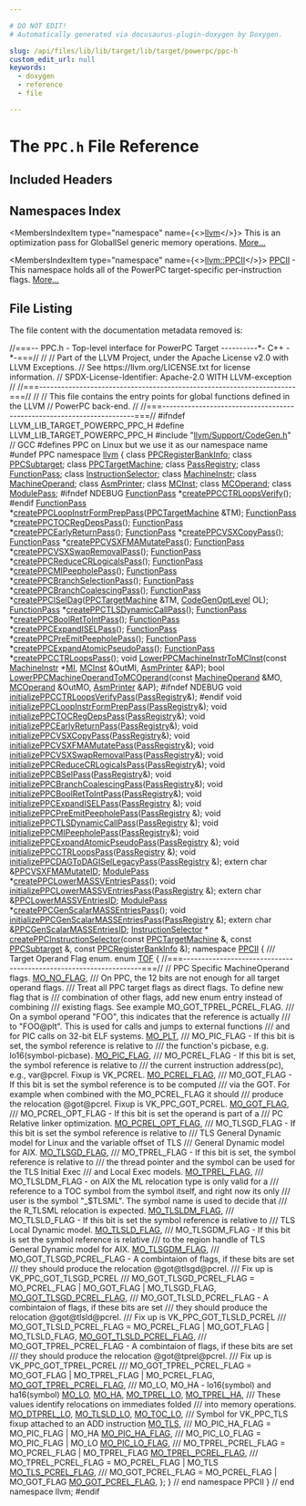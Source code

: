 ```yaml
---

# DO NOT EDIT!
# Automatically generated via docusaurus-plugin-doxygen by Doxygen.

slug: /api/files/lib/lib/target/lib/target/powerpc/ppc-h
custom_edit_url: null
keywords:
  - doxygen
  - reference
  - file

---
```





# The `PPC.h` File Reference

<DoxygenPage pluginConfig={pluginConfig}>



## Included Headers

<IncludesList>
<IncludesListItem
  filePath="llvm/Support/CodeGen.h"
  permalink="/docs/api/files/include/include/llvm/include/llvm/support/codegen-h"
  isLocal="true" />
</IncludesList>

## Namespaces Index

<MembersIndex>

<MembersIndexItem
  type="namespace"
  name={<><a href="/docs/api/namespaces/llvm">llvm</a></>}>
This is an optimization pass for GlobalISel generic memory operations. <a href="/docs/api/namespaces/llvm/#details">More...</a>
</MembersIndexItem>

<MembersIndexItem
  type="namespace"
  name={<><a href="/docs/api/namespaces/llvm/ppcii">llvm::PPCII</a></>}>
<a href="/docs/api/namespaces/llvm/ppcii">PPCII</a> - This namespace holds all of the PowerPC target-specific per-instruction flags. <a href="/docs/api/namespaces/llvm/ppcii/#details">More...</a>
</MembersIndexItem>

</MembersIndex>


## File Listing

The file content with the documentation metadata removed is:

<ProgramListing>

<Link id="l00001" /><CodeLine lineNumber="1"><span class="doxyHighlightComment">//===-- PPC.h - Top-level interface for PowerPC Target ----------&#42;- C++ -&#42;-===//</span></CodeLine>
<Link id="l00002" /><CodeLine lineNumber="2"><span class="doxyHighlightComment">//</span></CodeLine>
<Link id="l00003" /><CodeLine lineNumber="3"><span class="doxyHighlightComment">// Part of the LLVM Project, under the Apache License v2.0 with LLVM Exceptions.</span></CodeLine>
<Link id="l00004" /><CodeLine lineNumber="4"><span class="doxyHighlightComment">// See https://llvm.org/LICENSE.txt for license information.</span></CodeLine>
<Link id="l00005" /><CodeLine lineNumber="5"><span class="doxyHighlightComment">// SPDX-License-Identifier: Apache-2.0 WITH LLVM-exception</span></CodeLine>
<Link id="l00006" /><CodeLine lineNumber="6"><span class="doxyHighlightComment">//</span></CodeLine>
<Link id="l00007" /><CodeLine lineNumber="7"><span class="doxyHighlightComment">//===----------------------------------------------------------------------===//</span></CodeLine>
<Link id="l00008" /><CodeLine lineNumber="8"><span class="doxyHighlightComment">//</span></CodeLine>
<Link id="l00009" /><CodeLine lineNumber="9"><span class="doxyHighlightComment">// This file contains the entry points for global functions defined in the LLVM</span></CodeLine>
<Link id="l00010" /><CodeLine lineNumber="10"><span class="doxyHighlightComment">// PowerPC back-end.</span></CodeLine>
<Link id="l00011" /><CodeLine lineNumber="11"><span class="doxyHighlightComment">//</span></CodeLine>
<Link id="l00012" /><CodeLine lineNumber="12"><span class="doxyHighlightComment">//===----------------------------------------------------------------------===//</span></CodeLine>
<Link id="l00013" /><CodeLine lineNumber="13"></CodeLine>
<Link id="l00014" /><CodeLine lineNumber="14"><span class="doxyHighlightPreprocessor">#ifndef LLVM&#95;LIB&#95;TARGET&#95;POWERPC&#95;PPC&#95;H</span></CodeLine>
<Link id="l00015" /><CodeLine lineNumber="15"><span class="doxyHighlightPreprocessor">#define LLVM&#95;LIB&#95;TARGET&#95;POWERPC&#95;PPC&#95;H</span></CodeLine>
<Link id="l00016" /><CodeLine lineNumber="16"></CodeLine>
<Link id="l00017" /><CodeLine lineNumber="17"><span class="doxyHighlightPreprocessor">#include &quot;<a href="/docs/api/files/include/include/llvm/include/llvm/support/codegen-h">llvm/Support/CodeGen.h</a>&quot;</span></CodeLine>
<Link id="l00018" /><CodeLine lineNumber="18"></CodeLine>
<Link id="l00019" /><CodeLine lineNumber="19"><span class="doxyHighlightComment">// GCC #defines PPC on Linux but we use it as our namespace name</span></CodeLine>
<Link id="l00020" /><CodeLine lineNumber="20"><span class="doxyHighlightPreprocessor">#undef PPC</span></CodeLine>
<Link id="l00021" /><CodeLine lineNumber="21"></CodeLine>
<Link id="l00022" /><CodeLine lineNumber="22"><span class="doxyHighlightKeyword">namespace </span><span class="doxyHighlight"><a href="/docs/api/namespaces/llvm">llvm</a> &#123;</span></CodeLine>
<Link id="l00023" /><CodeLine lineNumber="23"><span class="doxyHighlightKeyword">class </span><span class="doxyHighlight"><a href="/docs/api/classes/llvm/ppcregisterbankinfo">PPCRegisterBankInfo</a>;</span></CodeLine>
<Link id="l00024" /><CodeLine lineNumber="24"><span class="doxyHighlightKeyword">class </span><span class="doxyHighlight"><a href="/docs/api/classes/llvm/ppcsubtarget">PPCSubtarget</a>;</span></CodeLine>
<Link id="l00025" /><CodeLine lineNumber="25"><span class="doxyHighlightKeyword">class </span><span class="doxyHighlight"><a href="/docs/api/classes/llvm/ppctargetmachine">PPCTargetMachine</a>;</span></CodeLine>
<Link id="l00026" /><CodeLine lineNumber="26"><span class="doxyHighlightKeyword">class </span><span class="doxyHighlight"><a href="/docs/api/classes/llvm/passregistry">PassRegistry</a>;</span></CodeLine>
<Link id="l00027" /><CodeLine lineNumber="27"><span class="doxyHighlightKeyword">class </span><span class="doxyHighlight"><a href="/docs/api/classes/llvm/functionpass">FunctionPass</a>;</span></CodeLine>
<Link id="l00028" /><CodeLine lineNumber="28"><span class="doxyHighlightKeyword">class </span><span class="doxyHighlight"><a href="/docs/api/classes/llvm/instructionselector">InstructionSelector</a>;</span></CodeLine>
<Link id="l00029" /><CodeLine lineNumber="29"><span class="doxyHighlightKeyword">class </span><span class="doxyHighlight"><a href="/docs/api/classes/llvm/machineinstr">MachineInstr</a>;</span></CodeLine>
<Link id="l00030" /><CodeLine lineNumber="30"><span class="doxyHighlightKeyword">class </span><span class="doxyHighlight"><a href="/docs/api/classes/llvm/machineoperand">MachineOperand</a>;</span></CodeLine>
<Link id="l00031" /><CodeLine lineNumber="31"><span class="doxyHighlightKeyword">class </span><span class="doxyHighlight"><a href="/docs/api/classes/llvm/asmprinter">AsmPrinter</a>;</span></CodeLine>
<Link id="l00032" /><CodeLine lineNumber="32"><span class="doxyHighlightKeyword">class </span><span class="doxyHighlight"><a href="/docs/api/classes/llvm/mcinst">MCInst</a>;</span></CodeLine>
<Link id="l00033" /><CodeLine lineNumber="33"><span class="doxyHighlightKeyword">class </span><span class="doxyHighlight"><a href="/docs/api/classes/llvm/mcoperand">MCOperand</a>;</span></CodeLine>
<Link id="l00034" /><CodeLine lineNumber="34"><span class="doxyHighlightKeyword">class </span><span class="doxyHighlight"><a href="/docs/api/classes/llvm/modulepass">ModulePass</a>;</span></CodeLine>
<Link id="l00035" /><CodeLine lineNumber="35"></CodeLine>
<Link id="l00036" /><CodeLine lineNumber="36"><span class="doxyHighlightPreprocessor">#ifndef NDEBUG</span></CodeLine>
<Link id="l00037" /><CodeLine lineNumber="37"><span class="doxyHighlight">  <a href="/docs/api/classes/llvm/functionpass">FunctionPass</a> &#42;<a href="/docs/api/namespaces/llvm/#aadc0d99e04399600b99237a35bf366d4">createPPCCTRLoopsVerify</a>();</span></CodeLine>
<Link id="l00038" /><CodeLine lineNumber="38"><span class="doxyHighlightPreprocessor">#endif</span></CodeLine>
<Link id="l00039" /><CodeLine lineNumber="39"><span class="doxyHighlight">  <a href="/docs/api/classes/llvm/functionpass">FunctionPass</a> &#42;<a href="/docs/api/namespaces/llvm/#a1c5781563265f0f6f21b8cdcbd638639">createPPCLoopInstrFormPrepPass</a>(<a href="/docs/api/classes/llvm/ppctargetmachine">PPCTargetMachine</a> &amp;TM);</span></CodeLine>
<Link id="l00040" /><CodeLine lineNumber="40" lineLink="/docs/api/namespaces/llvm/#aaca9a01baccbd6d12f256e6e2884051e"><span class="doxyHighlight">  <a href="/docs/api/classes/llvm/functionpass">FunctionPass</a> &#42;<a href="/docs/api/namespaces/llvm/#aaca9a01baccbd6d12f256e6e2884051e">createPPCTOCRegDepsPass</a>();</span></CodeLine>
<Link id="l00041" /><CodeLine lineNumber="41" lineLink="/docs/api/namespaces/llvm/#a5408ad7ae2c6fca457f03659b6eaba99"><span class="doxyHighlight">  <a href="/docs/api/classes/llvm/functionpass">FunctionPass</a> &#42;<a href="/docs/api/namespaces/llvm/#a5408ad7ae2c6fca457f03659b6eaba99">createPPCEarlyReturnPass</a>();</span></CodeLine>
<Link id="l00042" /><CodeLine lineNumber="42" lineLink="/docs/api/namespaces/llvm/#a677f46da398d2132fc011c0806177a15"><span class="doxyHighlight">  <a href="/docs/api/classes/llvm/functionpass">FunctionPass</a> &#42;<a href="/docs/api/namespaces/llvm/#a677f46da398d2132fc011c0806177a15">createPPCVSXCopyPass</a>();</span></CodeLine>
<Link id="l00043" /><CodeLine lineNumber="43"><span class="doxyHighlight">  <a href="/docs/api/classes/llvm/functionpass">FunctionPass</a> &#42;<a href="/docs/api/namespaces/llvm/#a1d23352a1b410034a87f0c4057353128">createPPCVSXFMAMutatePass</a>();</span></CodeLine>
<Link id="l00044" /><CodeLine lineNumber="44"><span class="doxyHighlight">  <a href="/docs/api/classes/llvm/functionpass">FunctionPass</a> &#42;<a href="/docs/api/namespaces/llvm/#a6f42729187197c0a51ea148f0b84b239">createPPCVSXSwapRemovalPass</a>();</span></CodeLine>
<Link id="l00045" /><CodeLine lineNumber="45"><span class="doxyHighlight">  <a href="/docs/api/classes/llvm/functionpass">FunctionPass</a> &#42;<a href="/docs/api/namespaces/llvm/#a912b44382cebbd70757e95dbfd9501e9">createPPCReduceCRLogicalsPass</a>();</span></CodeLine>
<Link id="l00046" /><CodeLine lineNumber="46"><span class="doxyHighlight">  <a href="/docs/api/classes/llvm/functionpass">FunctionPass</a> &#42;<a href="/docs/api/namespaces/llvm/#afb21a64525fec91923c6a020ac088f4c">createPPCMIPeepholePass</a>();</span></CodeLine>
<Link id="l00047" /><CodeLine lineNumber="47" lineLink="/docs/api/namespaces/llvm/#aebb1a6343db528235b15d50a6fc03f4a"><span class="doxyHighlight">  <a href="/docs/api/classes/llvm/functionpass">FunctionPass</a> &#42;<a href="/docs/api/namespaces/llvm/#aebb1a6343db528235b15d50a6fc03f4a">createPPCBranchSelectionPass</a>();</span></CodeLine>
<Link id="l00048" /><CodeLine lineNumber="48"><span class="doxyHighlight">  <a href="/docs/api/classes/llvm/functionpass">FunctionPass</a> &#42;<a href="/docs/api/namespaces/llvm/#a9c813c2fc78ffd9ab828f345b6f37a80">createPPCBranchCoalescingPass</a>();</span></CodeLine>
<Link id="l00049" /><CodeLine lineNumber="49"><span class="doxyHighlight">  <a href="/docs/api/classes/llvm/functionpass">FunctionPass</a> &#42;<a href="/docs/api/namespaces/llvm/#a9356f9614994aef4a70be358ed79459e">createPPCISelDag</a>(<a href="/docs/api/classes/llvm/ppctargetmachine">PPCTargetMachine</a> &amp;TM, <a href="/docs/api/namespaces/llvm/#a8ec1bf8d7b792ca9fac56f8514db18d2">CodeGenOptLevel</a> OL);</span></CodeLine>
<Link id="l00050" /><CodeLine lineNumber="50"><span class="doxyHighlight">  <a href="/docs/api/classes/llvm/functionpass">FunctionPass</a> &#42;<a href="/docs/api/namespaces/llvm/#a506e2708fad36fc9d82560c3f625be34">createPPCTLSDynamicCallPass</a>();</span></CodeLine>
<Link id="l00051" /><CodeLine lineNumber="51" lineLink="/docs/api/namespaces/llvm/#af43ae834bfa2a00a80619449a88e28ab"><span class="doxyHighlight">  <a href="/docs/api/classes/llvm/functionpass">FunctionPass</a> &#42;<a href="/docs/api/namespaces/llvm/#af43ae834bfa2a00a80619449a88e28ab">createPPCBoolRetToIntPass</a>();</span></CodeLine>
<Link id="l00052" /><CodeLine lineNumber="52" lineLink="/docs/api/namespaces/llvm/#add61ccd7e53c37be952caec9ed9ef7e8"><span class="doxyHighlight">  <a href="/docs/api/classes/llvm/functionpass">FunctionPass</a> &#42;<a href="/docs/api/namespaces/llvm/#add61ccd7e53c37be952caec9ed9ef7e8">createPPCExpandISELPass</a>();</span></CodeLine>
<Link id="l00053" /><CodeLine lineNumber="53" lineLink="/docs/api/namespaces/llvm/#a086de3bc6b94eba3e27e94fc518a8ef4"><span class="doxyHighlight">  <a href="/docs/api/classes/llvm/functionpass">FunctionPass</a> &#42;<a href="/docs/api/namespaces/llvm/#a086de3bc6b94eba3e27e94fc518a8ef4">createPPCPreEmitPeepholePass</a>();</span></CodeLine>
<Link id="l00054" /><CodeLine lineNumber="54" lineLink="/docs/api/namespaces/llvm/#a58f759e660831b4359d663bd63e39743"><span class="doxyHighlight">  <a href="/docs/api/classes/llvm/functionpass">FunctionPass</a> &#42;<a href="/docs/api/namespaces/llvm/#a58f759e660831b4359d663bd63e39743">createPPCExpandAtomicPseudoPass</a>();</span></CodeLine>
<Link id="l00055" /><CodeLine lineNumber="55"><span class="doxyHighlight">  <a href="/docs/api/classes/llvm/functionpass">FunctionPass</a> &#42;<a href="/docs/api/namespaces/llvm/#a4f12c4c9682fa2c6ce8eab43be7b801c">createPPCCTRLoopsPass</a>();</span></CodeLine>
<Link id="l00056" /><CodeLine lineNumber="56"><span class="doxyHighlight">  </span><span class="doxyHighlightKeywordType">void</span><span class="doxyHighlight"> <a href="/docs/api/namespaces/llvm/#a75665dd8dc7cd6ec1cb1f06a34ebb042">LowerPPCMachineInstrToMCInst</a>(</span><span class="doxyHighlightKeyword">const</span><span class="doxyHighlight"> <a href="/docs/api/classes/llvm/machineinstr">MachineInstr</a> &#42;<a href="/docs/api/files/lib/lib/codegen/lib/codegen/globalisel/irtranslator-cpp/#abe44dfdea65b4f7e11e0a608ab708b76">MI</a>, <a href="/docs/api/classes/llvm/mcinst">MCInst</a> &amp;OutMI,</span></CodeLine>
<Link id="l00057" /><CodeLine lineNumber="57"><span class="doxyHighlight">                                    <a href="/docs/api/classes/llvm/asmprinter">AsmPrinter</a> &amp;AP);</span></CodeLine>
<Link id="l00058" /><CodeLine lineNumber="58"><span class="doxyHighlight">  </span><span class="doxyHighlightKeywordType">bool</span><span class="doxyHighlight"> <a href="/docs/api/namespaces/llvm/#a261510478c31d3a3f1537bddd746a421">LowerPPCMachineOperandToMCOperand</a>(</span><span class="doxyHighlightKeyword">const</span><span class="doxyHighlight"> <a href="/docs/api/classes/llvm/machineoperand">MachineOperand</a> &amp;MO,</span></CodeLine>
<Link id="l00059" /><CodeLine lineNumber="59"><span class="doxyHighlight">                                         <a href="/docs/api/classes/llvm/mcoperand">MCOperand</a> &amp;OutMO, <a href="/docs/api/classes/llvm/asmprinter">AsmPrinter</a> &amp;AP);</span></CodeLine>
<Link id="l00060" /><CodeLine lineNumber="60"></CodeLine>
<Link id="l00061" /><CodeLine lineNumber="61"><span class="doxyHighlightPreprocessor">#ifndef NDEBUG</span></CodeLine>
<Link id="l00062" /><CodeLine lineNumber="62" lineLink="/docs/api/namespaces/llvm/#a6eb571fc8e0675c186712c8ecb765cdd"><span class="doxyHighlight">  </span><span class="doxyHighlightKeywordType">void</span><span class="doxyHighlight"> <a href="/docs/api/namespaces/llvm/#a6eb571fc8e0675c186712c8ecb765cdd">initializePPCCTRLoopsVerifyPass</a>(<a href="/docs/api/classes/llvm/passregistry">PassRegistry</a>&amp;);</span></CodeLine>
<Link id="l00063" /><CodeLine lineNumber="63"><span class="doxyHighlightPreprocessor">#endif</span></CodeLine>
<Link id="l00064" /><CodeLine lineNumber="64" lineLink="/docs/api/namespaces/llvm/#adc9b8c53e964842915e0ef5373b38827"><span class="doxyHighlight">  </span><span class="doxyHighlightKeywordType">void</span><span class="doxyHighlight"> <a href="/docs/api/namespaces/llvm/#adc9b8c53e964842915e0ef5373b38827">initializePPCLoopInstrFormPrepPass</a>(<a href="/docs/api/classes/llvm/passregistry">PassRegistry</a>&amp;);</span></CodeLine>
<Link id="l00065" /><CodeLine lineNumber="65" lineLink="/docs/api/namespaces/llvm/#a59356227f67acf597fe4928f4e3fff39"><span class="doxyHighlight">  </span><span class="doxyHighlightKeywordType">void</span><span class="doxyHighlight"> <a href="/docs/api/namespaces/llvm/#a59356227f67acf597fe4928f4e3fff39">initializePPCTOCRegDepsPass</a>(<a href="/docs/api/classes/llvm/passregistry">PassRegistry</a>&amp;);</span></CodeLine>
<Link id="l00066" /><CodeLine lineNumber="66" lineLink="/docs/api/namespaces/llvm/#a8e8e0d72a96950f105462783416e37e9"><span class="doxyHighlight">  </span><span class="doxyHighlightKeywordType">void</span><span class="doxyHighlight"> <a href="/docs/api/namespaces/llvm/#a8e8e0d72a96950f105462783416e37e9">initializePPCEarlyReturnPass</a>(<a href="/docs/api/classes/llvm/passregistry">PassRegistry</a>&amp;);</span></CodeLine>
<Link id="l00067" /><CodeLine lineNumber="67" lineLink="/docs/api/namespaces/llvm/#a66e9cce72c789661f7779af3a8bd9b55"><span class="doxyHighlight">  </span><span class="doxyHighlightKeywordType">void</span><span class="doxyHighlight"> <a href="/docs/api/namespaces/llvm/#a66e9cce72c789661f7779af3a8bd9b55">initializePPCVSXCopyPass</a>(<a href="/docs/api/classes/llvm/passregistry">PassRegistry</a>&amp;);</span></CodeLine>
<Link id="l00068" /><CodeLine lineNumber="68" lineLink="/docs/api/namespaces/llvm/#a2520786ce3a02a740fea4734e9d189d5"><span class="doxyHighlight">  </span><span class="doxyHighlightKeywordType">void</span><span class="doxyHighlight"> <a href="/docs/api/namespaces/llvm/#a2520786ce3a02a740fea4734e9d189d5">initializePPCVSXFMAMutatePass</a>(<a href="/docs/api/classes/llvm/passregistry">PassRegistry</a>&amp;);</span></CodeLine>
<Link id="l00069" /><CodeLine lineNumber="69" lineLink="/docs/api/namespaces/llvm/#ab59ca102222ff185589301794cb1b6f0"><span class="doxyHighlight">  </span><span class="doxyHighlightKeywordType">void</span><span class="doxyHighlight"> <a href="/docs/api/namespaces/llvm/#ab59ca102222ff185589301794cb1b6f0">initializePPCVSXSwapRemovalPass</a>(<a href="/docs/api/classes/llvm/passregistry">PassRegistry</a>&amp;);</span></CodeLine>
<Link id="l00070" /><CodeLine lineNumber="70" lineLink="/docs/api/namespaces/llvm/#a5bea571707f3bcc8dee4687debe0a697"><span class="doxyHighlight">  </span><span class="doxyHighlightKeywordType">void</span><span class="doxyHighlight"> <a href="/docs/api/namespaces/llvm/#a5bea571707f3bcc8dee4687debe0a697">initializePPCReduceCRLogicalsPass</a>(<a href="/docs/api/classes/llvm/passregistry">PassRegistry</a>&amp;);</span></CodeLine>
<Link id="l00071" /><CodeLine lineNumber="71" lineLink="/docs/api/namespaces/llvm/#aa8f8c3936ea6ddef10c14b888594c02b"><span class="doxyHighlight">  </span><span class="doxyHighlightKeywordType">void</span><span class="doxyHighlight"> <a href="/docs/api/namespaces/llvm/#aa8f8c3936ea6ddef10c14b888594c02b">initializePPCBSelPass</a>(<a href="/docs/api/classes/llvm/passregistry">PassRegistry</a>&amp;);</span></CodeLine>
<Link id="l00072" /><CodeLine lineNumber="72" lineLink="/docs/api/namespaces/llvm/#ab244810713452481a92b477a5a9852b7"><span class="doxyHighlight">  </span><span class="doxyHighlightKeywordType">void</span><span class="doxyHighlight"> <a href="/docs/api/namespaces/llvm/#ab244810713452481a92b477a5a9852b7">initializePPCBranchCoalescingPass</a>(<a href="/docs/api/classes/llvm/passregistry">PassRegistry</a>&amp;);</span></CodeLine>
<Link id="l00073" /><CodeLine lineNumber="73" lineLink="/docs/api/namespaces/llvm/#ab3945197a3abe38634873650f21c9f02"><span class="doxyHighlight">  </span><span class="doxyHighlightKeywordType">void</span><span class="doxyHighlight"> <a href="/docs/api/namespaces/llvm/#ab3945197a3abe38634873650f21c9f02">initializePPCBoolRetToIntPass</a>(<a href="/docs/api/classes/llvm/passregistry">PassRegistry</a>&amp;);</span></CodeLine>
<Link id="l00074" /><CodeLine lineNumber="74" lineLink="/docs/api/namespaces/llvm/#afc635f374eef82693727748987ff02e2"><span class="doxyHighlight">  </span><span class="doxyHighlightKeywordType">void</span><span class="doxyHighlight"> <a href="/docs/api/namespaces/llvm/#afc635f374eef82693727748987ff02e2">initializePPCExpandISELPass</a>(<a href="/docs/api/classes/llvm/passregistry">PassRegistry</a> &amp;);</span></CodeLine>
<Link id="l00075" /><CodeLine lineNumber="75" lineLink="/docs/api/namespaces/llvm/#a55404f8bf455862d8990cb8830050e6d"><span class="doxyHighlight">  </span><span class="doxyHighlightKeywordType">void</span><span class="doxyHighlight"> <a href="/docs/api/namespaces/llvm/#a55404f8bf455862d8990cb8830050e6d">initializePPCPreEmitPeepholePass</a>(<a href="/docs/api/classes/llvm/passregistry">PassRegistry</a> &amp;);</span></CodeLine>
<Link id="l00076" /><CodeLine lineNumber="76" lineLink="/docs/api/namespaces/llvm/#a10490fff4e0ac6a67477e0b77696a2f3"><span class="doxyHighlight">  </span><span class="doxyHighlightKeywordType">void</span><span class="doxyHighlight"> <a href="/docs/api/namespaces/llvm/#a10490fff4e0ac6a67477e0b77696a2f3">initializePPCTLSDynamicCallPass</a>(<a href="/docs/api/classes/llvm/passregistry">PassRegistry</a> &amp;);</span></CodeLine>
<Link id="l00077" /><CodeLine lineNumber="77" lineLink="/docs/api/namespaces/llvm/#ab4b4a0be9b2a0ccb38d20ed27c7e695c"><span class="doxyHighlight">  </span><span class="doxyHighlightKeywordType">void</span><span class="doxyHighlight"> <a href="/docs/api/namespaces/llvm/#ab4b4a0be9b2a0ccb38d20ed27c7e695c">initializePPCMIPeepholePass</a>(<a href="/docs/api/classes/llvm/passregistry">PassRegistry</a>&amp;);</span></CodeLine>
<Link id="l00078" /><CodeLine lineNumber="78" lineLink="/docs/api/namespaces/llvm/#a9a21ce6a94cd5e9a210b0b9597543332"><span class="doxyHighlight">  </span><span class="doxyHighlightKeywordType">void</span><span class="doxyHighlight"> <a href="/docs/api/namespaces/llvm/#a9a21ce6a94cd5e9a210b0b9597543332">initializePPCExpandAtomicPseudoPass</a>(<a href="/docs/api/classes/llvm/passregistry">PassRegistry</a> &amp;);</span></CodeLine>
<Link id="l00079" /><CodeLine lineNumber="79" lineLink="/docs/api/namespaces/llvm/#a7609e3718b77f53b913be77b7ea5b190"><span class="doxyHighlight">  </span><span class="doxyHighlightKeywordType">void</span><span class="doxyHighlight"> <a href="/docs/api/namespaces/llvm/#a7609e3718b77f53b913be77b7ea5b190">initializePPCCTRLoopsPass</a>(<a href="/docs/api/classes/llvm/passregistry">PassRegistry</a> &amp;);</span></CodeLine>
<Link id="l00080" /><CodeLine lineNumber="80" lineLink="/docs/api/namespaces/llvm/#a83da0227234cb17b9c144f04e18023a1"><span class="doxyHighlight">  </span><span class="doxyHighlightKeywordType">void</span><span class="doxyHighlight"> <a href="/docs/api/namespaces/llvm/#a83da0227234cb17b9c144f04e18023a1">initializePPCDAGToDAGISelLegacyPass</a>(<a href="/docs/api/classes/llvm/passregistry">PassRegistry</a> &amp;);</span></CodeLine>
<Link id="l00081" /><CodeLine lineNumber="81"></CodeLine>
<Link id="l00082" /><CodeLine lineNumber="82"><span class="doxyHighlight">  </span><span class="doxyHighlightKeyword">extern</span><span class="doxyHighlight"> </span><span class="doxyHighlightKeywordType">char</span><span class="doxyHighlight"> &amp;<a href="/docs/api/namespaces/llvm/#ac357bebafc9658ed032eb521152ce3e9">PPCVSXFMAMutateID</a>;</span></CodeLine>
<Link id="l00083" /><CodeLine lineNumber="83"></CodeLine>
<Link id="l00084" /><CodeLine lineNumber="84" lineLink="/docs/api/namespaces/llvm/#a7b78fbb328ff942c367656545ecd22d0"><span class="doxyHighlight">  <a href="/docs/api/classes/llvm/modulepass">ModulePass</a> &#42;<a href="/docs/api/namespaces/llvm/#a7b78fbb328ff942c367656545ecd22d0">createPPCLowerMASSVEntriesPass</a>();</span></CodeLine>
<Link id="l00085" /><CodeLine lineNumber="85" lineLink="/docs/api/namespaces/llvm/#a272b91608a9af8f272385748888b9872"><span class="doxyHighlight">  </span><span class="doxyHighlightKeywordType">void</span><span class="doxyHighlight"> <a href="/docs/api/namespaces/llvm/#a272b91608a9af8f272385748888b9872">initializePPCLowerMASSVEntriesPass</a>(<a href="/docs/api/classes/llvm/passregistry">PassRegistry</a> &amp;);</span></CodeLine>
<Link id="l00086" /><CodeLine lineNumber="86"><span class="doxyHighlight">  </span><span class="doxyHighlightKeyword">extern</span><span class="doxyHighlight"> </span><span class="doxyHighlightKeywordType">char</span><span class="doxyHighlight"> &amp;<a href="/docs/api/namespaces/llvm/#ac706989d7a7f255f063303abafd41067">PPCLowerMASSVEntriesID</a>;</span></CodeLine>
<Link id="l00087" /><CodeLine lineNumber="87"></CodeLine>
<Link id="l00088" /><CodeLine lineNumber="88" lineLink="/docs/api/namespaces/llvm/#a84af5362ed19954903757d864bd32eed"><span class="doxyHighlight">  <a href="/docs/api/classes/llvm/modulepass">ModulePass</a> &#42;<a href="/docs/api/namespaces/llvm/#a84af5362ed19954903757d864bd32eed">createPPCGenScalarMASSEntriesPass</a>();</span></CodeLine>
<Link id="l00089" /><CodeLine lineNumber="89" lineLink="/docs/api/namespaces/llvm/#a903740872c6a9784c6d567fb8b9fd6b8"><span class="doxyHighlight">  </span><span class="doxyHighlightKeywordType">void</span><span class="doxyHighlight"> <a href="/docs/api/namespaces/llvm/#a903740872c6a9784c6d567fb8b9fd6b8">initializePPCGenScalarMASSEntriesPass</a>(<a href="/docs/api/classes/llvm/passregistry">PassRegistry</a> &amp;);</span></CodeLine>
<Link id="l00090" /><CodeLine lineNumber="90"><span class="doxyHighlight">  </span><span class="doxyHighlightKeyword">extern</span><span class="doxyHighlight"> </span><span class="doxyHighlightKeywordType">char</span><span class="doxyHighlight"> &amp;<a href="/docs/api/namespaces/llvm/#adb7503190ff64853b067f0b603d19b9c">PPCGenScalarMASSEntriesID</a>;</span></CodeLine>
<Link id="l00091" /><CodeLine lineNumber="91"></CodeLine>
<Link id="l00092" /><CodeLine lineNumber="92"><span class="doxyHighlight">  <a href="/docs/api/classes/llvm/instructionselector">InstructionSelector</a> &#42;</span></CodeLine>
<Link id="l00093" /><CodeLine lineNumber="93"><span class="doxyHighlight">  <a href="/docs/api/namespaces/llvm/#acb28aa21ad009ea562a40afec008df87">createPPCInstructionSelector</a>(</span><span class="doxyHighlightKeyword">const</span><span class="doxyHighlight"> <a href="/docs/api/classes/llvm/ppctargetmachine">PPCTargetMachine</a> &amp;, </span><span class="doxyHighlightKeyword">const</span><span class="doxyHighlight"> <a href="/docs/api/classes/llvm/ppcsubtarget">PPCSubtarget</a> &amp;,</span></CodeLine>
<Link id="l00094" /><CodeLine lineNumber="94"><span class="doxyHighlight">                               </span><span class="doxyHighlightKeyword">const</span><span class="doxyHighlight"> <a href="/docs/api/classes/llvm/ppcregisterbankinfo">PPCRegisterBankInfo</a> &amp;);</span></CodeLine>
<Link id="l00095" /><CodeLine lineNumber="95"><span class="doxyHighlight">  </span><span class="doxyHighlightKeyword">namespace </span><span class="doxyHighlight"><a href="/docs/api/namespaces/llvm/ppcii">PPCII</a> &#123;</span></CodeLine>
<Link id="l00096" /><CodeLine lineNumber="96"></CodeLine>
<Link id="l00097" /><CodeLine lineNumber="97"><span class="doxyHighlightComment">  /// Target Operand Flag enum.</span></CodeLine>
<Link id="l00098" /><CodeLine lineNumber="98" lineLink="/docs/api/namespaces/llvm/ppcii/#ae73836094d8b0399ba10a6e540a363ff"><span class="doxyHighlight">  </span><span class="doxyHighlightKeyword">enum</span><span class="doxyHighlight"> <a href="/docs/api/namespaces/llvm/ppcii/#ae73836094d8b0399ba10a6e540a363ff">TOF</a> &#123;</span></CodeLine>
<Link id="l00099" /><CodeLine lineNumber="99"><span class="doxyHighlight">    </span><span class="doxyHighlightComment">//===------------------------------------------------------------------===//</span></CodeLine>
<Link id="l00100" /><CodeLine lineNumber="100"><span class="doxyHighlight">    </span><span class="doxyHighlightComment">// PPC Specific MachineOperand flags.</span></CodeLine>
<Link id="l00101" /><CodeLine lineNumber="101" lineLink="/docs/api/namespaces/llvm/ppcii/#ae73836094d8b0399ba10a6e540a363ffa9340a84aaf673899ce86db9f926ecc83"><span class="doxyHighlight">    <a href="/docs/api/namespaces/llvm/ppcii/#ae73836094d8b0399ba10a6e540a363ffa9340a84aaf673899ce86db9f926ecc83">MO&#95;NO&#95;FLAG</a>,</span></CodeLine>
<Link id="l00102" /><CodeLine lineNumber="102"></CodeLine>
<Link id="l00103" /><CodeLine lineNumber="103"><span class="doxyHighlightComment">    /// On PPC, the 12 bits are not enough for all target operand flags.</span></CodeLine>
<Link id="l00104" /><CodeLine lineNumber="104"><span class="doxyHighlightComment">    /// Treat all PPC target flags as direct flags. To define new flag that is</span></CodeLine>
<Link id="l00105" /><CodeLine lineNumber="105"><span class="doxyHighlightComment">    /// combination of other flags, add new enum entry instead of combining</span></CodeLine>
<Link id="l00106" /><CodeLine lineNumber="106"><span class="doxyHighlightComment">    /// existing flags. See example MO&#95;GOT&#95;TPREL&#95;PCREL&#95;FLAG.</span></CodeLine>
<Link id="l00107" /><CodeLine lineNumber="107"></CodeLine>
<Link id="l00108" /><CodeLine lineNumber="108"><span class="doxyHighlightComment">    /// On a symbol operand &quot;FOO&quot;, this indicates that the reference is actually</span></CodeLine>
<Link id="l00109" /><CodeLine lineNumber="109"><span class="doxyHighlightComment">    /// to &quot;FOO@plt&quot;.  This is used for calls and jumps to external functions</span></CodeLine>
<Link id="l00110" /><CodeLine lineNumber="110"><span class="doxyHighlightComment">    /// and for PIC calls on 32-bit ELF systems.</span></CodeLine>
<Link id="l00111" /><CodeLine lineNumber="111" lineLink="/docs/api/namespaces/llvm/ppcii/#ae73836094d8b0399ba10a6e540a363ffab055ede9c173349e17e7aada20410b93"><span class="doxyHighlight">    <a href="/docs/api/namespaces/llvm/ppcii/#ae73836094d8b0399ba10a6e540a363ffab055ede9c173349e17e7aada20410b93">MO&#95;PLT</a>,</span></CodeLine>
<Link id="l00112" /><CodeLine lineNumber="112"></CodeLine>
<Link id="l00113" /><CodeLine lineNumber="113"><span class="doxyHighlightComment">    /// MO&#95;PIC&#95;FLAG - If this bit is set, the symbol reference is relative to</span></CodeLine>
<Link id="l00114" /><CodeLine lineNumber="114"><span class="doxyHighlightComment">    /// the function&#39;s picbase, e.g. lo16(symbol-picbase).</span></CodeLine>
<Link id="l00115" /><CodeLine lineNumber="115" lineLink="/docs/api/namespaces/llvm/ppcii/#ae73836094d8b0399ba10a6e540a363ffaf464d229c08e6d5eb945d7b905a7c9fd"><span class="doxyHighlight">    <a href="/docs/api/namespaces/llvm/ppcii/#ae73836094d8b0399ba10a6e540a363ffaf464d229c08e6d5eb945d7b905a7c9fd">MO&#95;PIC&#95;FLAG</a>,</span></CodeLine>
<Link id="l00116" /><CodeLine lineNumber="116"></CodeLine>
<Link id="l00117" /><CodeLine lineNumber="117"><span class="doxyHighlightComment">    /// MO&#95;PCREL&#95;FLAG - If this bit is set, the symbol reference is relative to</span></CodeLine>
<Link id="l00118" /><CodeLine lineNumber="118"><span class="doxyHighlightComment">    /// the current instruction address(pc), e.g., var@pcrel. Fixup is VK&#95;PCREL.</span></CodeLine>
<Link id="l00119" /><CodeLine lineNumber="119" lineLink="/docs/api/namespaces/llvm/ppcii/#ae73836094d8b0399ba10a6e540a363ffa777b254f8a19bf466553840f89ecaf31"><span class="doxyHighlight">    <a href="/docs/api/namespaces/llvm/ppcii/#ae73836094d8b0399ba10a6e540a363ffa777b254f8a19bf466553840f89ecaf31">MO&#95;PCREL&#95;FLAG</a>,</span></CodeLine>
<Link id="l00120" /><CodeLine lineNumber="120"></CodeLine>
<Link id="l00121" /><CodeLine lineNumber="121"><span class="doxyHighlightComment">    /// MO&#95;GOT&#95;FLAG - If this bit is set the symbol reference is to be computed</span></CodeLine>
<Link id="l00122" /><CodeLine lineNumber="122"><span class="doxyHighlightComment">    /// via the GOT. For example when combined with the MO&#95;PCREL&#95;FLAG it should</span></CodeLine>
<Link id="l00123" /><CodeLine lineNumber="123"><span class="doxyHighlightComment">    /// produce the relocation @got@pcrel. Fixup is VK&#95;PPC&#95;GOT&#95;PCREL.</span></CodeLine>
<Link id="l00124" /><CodeLine lineNumber="124" lineLink="/docs/api/namespaces/llvm/ppcii/#ae73836094d8b0399ba10a6e540a363ffa8884a7365b40eb87c9dbc760b641a55a"><span class="doxyHighlight">    <a href="/docs/api/namespaces/llvm/ppcii/#ae73836094d8b0399ba10a6e540a363ffa8884a7365b40eb87c9dbc760b641a55a">MO&#95;GOT&#95;FLAG</a>,</span></CodeLine>
<Link id="l00125" /><CodeLine lineNumber="125"></CodeLine>
<Link id="l00126" /><CodeLine lineNumber="126"><span class="doxyHighlightComment">    /// MO&#95;PCREL&#95;OPT&#95;FLAG - If this bit is set the operand is part of a</span></CodeLine>
<Link id="l00127" /><CodeLine lineNumber="127"><span class="doxyHighlightComment">    /// PC Relative linker optimization.</span></CodeLine>
<Link id="l00128" /><CodeLine lineNumber="128" lineLink="/docs/api/namespaces/llvm/ppcii/#ae73836094d8b0399ba10a6e540a363ffaf4ba2908fdc36ea179a9e3f8eda40637"><span class="doxyHighlight">    <a href="/docs/api/namespaces/llvm/ppcii/#ae73836094d8b0399ba10a6e540a363ffaf4ba2908fdc36ea179a9e3f8eda40637">MO&#95;PCREL&#95;OPT&#95;FLAG</a>,</span></CodeLine>
<Link id="l00129" /><CodeLine lineNumber="129"></CodeLine>
<Link id="l00130" /><CodeLine lineNumber="130"><span class="doxyHighlightComment">    /// MO&#95;TLSGD&#95;FLAG - If this bit is set the symbol reference is relative to</span></CodeLine>
<Link id="l00131" /><CodeLine lineNumber="131"><span class="doxyHighlightComment">    /// TLS General Dynamic model for Linux and the variable offset of TLS</span></CodeLine>
<Link id="l00132" /><CodeLine lineNumber="132"><span class="doxyHighlightComment">    /// General Dynamic model for AIX.</span></CodeLine>
<Link id="l00133" /><CodeLine lineNumber="133" lineLink="/docs/api/namespaces/llvm/ppcii/#ae73836094d8b0399ba10a6e540a363ffae65924f7be0d235dfb37b97894d631b6"><span class="doxyHighlight">    <a href="/docs/api/namespaces/llvm/ppcii/#ae73836094d8b0399ba10a6e540a363ffae65924f7be0d235dfb37b97894d631b6">MO&#95;TLSGD&#95;FLAG</a>,</span></CodeLine>
<Link id="l00134" /><CodeLine lineNumber="134"></CodeLine>
<Link id="l00135" /><CodeLine lineNumber="135"><span class="doxyHighlightComment">    /// MO&#95;TPREL&#95;FLAG - If this bit is set, the symbol reference is relative to</span></CodeLine>
<Link id="l00136" /><CodeLine lineNumber="136"><span class="doxyHighlightComment">    /// the thread pointer and the symbol can be used for the TLS Initial Exec</span></CodeLine>
<Link id="l00137" /><CodeLine lineNumber="137"><span class="doxyHighlightComment">    /// and Local Exec models.</span></CodeLine>
<Link id="l00138" /><CodeLine lineNumber="138" lineLink="/docs/api/namespaces/llvm/ppcii/#ae73836094d8b0399ba10a6e540a363ffac09dc26b3c7ea75dfd6da305042926cb"><span class="doxyHighlight">    <a href="/docs/api/namespaces/llvm/ppcii/#ae73836094d8b0399ba10a6e540a363ffac09dc26b3c7ea75dfd6da305042926cb">MO&#95;TPREL&#95;FLAG</a>,</span></CodeLine>
<Link id="l00139" /><CodeLine lineNumber="139"></CodeLine>
<Link id="l00140" /><CodeLine lineNumber="140"><span class="doxyHighlightComment">    /// MO&#95;TLSLDM&#95;FLAG - on AIX the ML relocation type is only valid for a</span></CodeLine>
<Link id="l00141" /><CodeLine lineNumber="141"><span class="doxyHighlightComment">    /// reference to a TOC symbol from the symbol itself, and right now its only</span></CodeLine>
<Link id="l00142" /><CodeLine lineNumber="142"><span class="doxyHighlightComment">    /// user is the symbol &quot;&#95;$TLSML&quot;. The symbol name is used to decide that</span></CodeLine>
<Link id="l00143" /><CodeLine lineNumber="143"><span class="doxyHighlightComment">    /// the R&#95;TLSML relocation is expected.</span></CodeLine>
<Link id="l00144" /><CodeLine lineNumber="144" lineLink="/docs/api/namespaces/llvm/ppcii/#ae73836094d8b0399ba10a6e540a363ffa1dcd064e63645a232083e4de59b09110"><span class="doxyHighlight">    <a href="/docs/api/namespaces/llvm/ppcii/#ae73836094d8b0399ba10a6e540a363ffa1dcd064e63645a232083e4de59b09110">MO&#95;TLSLDM&#95;FLAG</a>,</span></CodeLine>
<Link id="l00145" /><CodeLine lineNumber="145"></CodeLine>
<Link id="l00146" /><CodeLine lineNumber="146"><span class="doxyHighlightComment">    /// MO&#95;TLSLD&#95;FLAG - If this bit is set the symbol reference is relative to</span></CodeLine>
<Link id="l00147" /><CodeLine lineNumber="147"><span class="doxyHighlightComment">    /// TLS Local Dynamic model.</span></CodeLine>
<Link id="l00148" /><CodeLine lineNumber="148" lineLink="/docs/api/namespaces/llvm/ppcii/#ae73836094d8b0399ba10a6e540a363ffa77f81a23f8ce498f9ef4bbc5433c116b"><span class="doxyHighlight">    <a href="/docs/api/namespaces/llvm/ppcii/#ae73836094d8b0399ba10a6e540a363ffa77f81a23f8ce498f9ef4bbc5433c116b">MO&#95;TLSLD&#95;FLAG</a>,</span></CodeLine>
<Link id="l00149" /><CodeLine lineNumber="149"></CodeLine>
<Link id="l00150" /><CodeLine lineNumber="150"><span class="doxyHighlightComment">    /// MO&#95;TLSGDM&#95;FLAG - If this bit is set the symbol reference is relative</span></CodeLine>
<Link id="l00151" /><CodeLine lineNumber="151"><span class="doxyHighlightComment">    /// to the region handle of TLS General Dynamic model for AIX.</span></CodeLine>
<Link id="l00152" /><CodeLine lineNumber="152" lineLink="/docs/api/namespaces/llvm/ppcii/#ae73836094d8b0399ba10a6e540a363ffa6003030015cbe98f30d697c9c8a155bf"><span class="doxyHighlight">    <a href="/docs/api/namespaces/llvm/ppcii/#ae73836094d8b0399ba10a6e540a363ffa6003030015cbe98f30d697c9c8a155bf">MO&#95;TLSGDM&#95;FLAG</a>,</span></CodeLine>
<Link id="l00153" /><CodeLine lineNumber="153"></CodeLine>
<Link id="l00154" /><CodeLine lineNumber="154"><span class="doxyHighlightComment">    /// MO&#95;GOT&#95;TLSGD&#95;PCREL&#95;FLAG - A combintaion of flags, if these bits are set</span></CodeLine>
<Link id="l00155" /><CodeLine lineNumber="155"><span class="doxyHighlightComment">    /// they should produce the relocation @got@tlsgd@pcrel.</span></CodeLine>
<Link id="l00156" /><CodeLine lineNumber="156"><span class="doxyHighlightComment">    /// Fix up is VK&#95;PPC&#95;GOT&#95;TLSGD&#95;PCREL</span></CodeLine>
<Link id="l00157" /><CodeLine lineNumber="157"><span class="doxyHighlightComment">    /// MO&#95;GOT&#95;TLSGD&#95;PCREL&#95;FLAG = MO&#95;PCREL&#95;FLAG | MO&#95;GOT&#95;FLAG | MO&#95;TLSGD&#95;FLAG,</span></CodeLine>
<Link id="l00158" /><CodeLine lineNumber="158" lineLink="/docs/api/namespaces/llvm/ppcii/#ae73836094d8b0399ba10a6e540a363ffaf045b588ae476aff3ea48b77c042f7b1"><span class="doxyHighlight">    <a href="/docs/api/namespaces/llvm/ppcii/#ae73836094d8b0399ba10a6e540a363ffaf045b588ae476aff3ea48b77c042f7b1">MO&#95;GOT&#95;TLSGD&#95;PCREL&#95;FLAG</a>,</span></CodeLine>
<Link id="l00159" /><CodeLine lineNumber="159"></CodeLine>
<Link id="l00160" /><CodeLine lineNumber="160"><span class="doxyHighlightComment">    /// MO&#95;GOT&#95;TLSLD&#95;PCREL&#95;FLAG - A combintaion of flags, if these bits are set</span></CodeLine>
<Link id="l00161" /><CodeLine lineNumber="161"><span class="doxyHighlightComment">    /// they should produce the relocation @got@tlsld@pcrel.</span></CodeLine>
<Link id="l00162" /><CodeLine lineNumber="162"><span class="doxyHighlightComment">    /// Fix up is VK&#95;PPC&#95;GOT&#95;TLSLD&#95;PCREL</span></CodeLine>
<Link id="l00163" /><CodeLine lineNumber="163"><span class="doxyHighlightComment">    /// MO&#95;GOT&#95;TLSLD&#95;PCREL&#95;FLAG = MO&#95;PCREL&#95;FLAG | MO&#95;GOT&#95;FLAG | MO&#95;TLSLD&#95;FLAG,</span></CodeLine>
<Link id="l00164" /><CodeLine lineNumber="164" lineLink="/docs/api/namespaces/llvm/ppcii/#ae73836094d8b0399ba10a6e540a363ffad1af346db81472a462b7f04fa9498ab4"><span class="doxyHighlight">    <a href="/docs/api/namespaces/llvm/ppcii/#ae73836094d8b0399ba10a6e540a363ffad1af346db81472a462b7f04fa9498ab4">MO&#95;GOT&#95;TLSLD&#95;PCREL&#95;FLAG</a>,</span></CodeLine>
<Link id="l00165" /><CodeLine lineNumber="165"></CodeLine>
<Link id="l00166" /><CodeLine lineNumber="166"><span class="doxyHighlightComment">    /// MO&#95;GOT&#95;TPREL&#95;PCREL&#95;FLAG - A combintaion of flags, if these bits are set</span></CodeLine>
<Link id="l00167" /><CodeLine lineNumber="167"><span class="doxyHighlightComment">    /// they should produce the relocation @got@tprel@pcrel.</span></CodeLine>
<Link id="l00168" /><CodeLine lineNumber="168"><span class="doxyHighlightComment">    /// Fix up is VK&#95;PPC&#95;GOT&#95;TPREL&#95;PCREL</span></CodeLine>
<Link id="l00169" /><CodeLine lineNumber="169"><span class="doxyHighlightComment">    /// MO&#95;GOT&#95;TPREL&#95;PCREL&#95;FLAG = MO&#95;GOT&#95;FLAG | MO&#95;TPREL&#95;FLAG | MO&#95;PCREL&#95;FLAG,</span></CodeLine>
<Link id="l00170" /><CodeLine lineNumber="170" lineLink="/docs/api/namespaces/llvm/ppcii/#ae73836094d8b0399ba10a6e540a363ffa467b829ca0e160907522584b98b618a0"><span class="doxyHighlight">    <a href="/docs/api/namespaces/llvm/ppcii/#ae73836094d8b0399ba10a6e540a363ffa467b829ca0e160907522584b98b618a0">MO&#95;GOT&#95;TPREL&#95;PCREL&#95;FLAG</a>,</span></CodeLine>
<Link id="l00171" /><CodeLine lineNumber="171"></CodeLine>
<Link id="l00172" /><CodeLine lineNumber="172"><span class="doxyHighlightComment">    /// MO&#95;LO, MO&#95;HA - lo16(symbol) and ha16(symbol)</span></CodeLine>
<Link id="l00173" /><CodeLine lineNumber="173" lineLink="/docs/api/namespaces/llvm/ppcii/#ae73836094d8b0399ba10a6e540a363ffacfbc322d45d593103140a6a0dd75e9cd"><span class="doxyHighlight">    <a href="/docs/api/namespaces/llvm/ppcii/#ae73836094d8b0399ba10a6e540a363ffacfbc322d45d593103140a6a0dd75e9cd">MO&#95;LO</a>,</span></CodeLine>
<Link id="l00174" /><CodeLine lineNumber="174" lineLink="/docs/api/namespaces/llvm/ppcii/#ae73836094d8b0399ba10a6e540a363ffaf3ceb6d8d3d044088a869d52777a6ed6"><span class="doxyHighlight">    <a href="/docs/api/namespaces/llvm/ppcii/#ae73836094d8b0399ba10a6e540a363ffaf3ceb6d8d3d044088a869d52777a6ed6">MO&#95;HA</a>,</span></CodeLine>
<Link id="l00175" /><CodeLine lineNumber="175"></CodeLine>
<Link id="l00176" /><CodeLine lineNumber="176" lineLink="/docs/api/namespaces/llvm/ppcii/#ae73836094d8b0399ba10a6e540a363ffac1c555a378ab914a0dcae6234359aa73"><span class="doxyHighlight">    <a href="/docs/api/namespaces/llvm/ppcii/#ae73836094d8b0399ba10a6e540a363ffac1c555a378ab914a0dcae6234359aa73">MO&#95;TPREL&#95;LO</a>,</span></CodeLine>
<Link id="l00177" /><CodeLine lineNumber="177" lineLink="/docs/api/namespaces/llvm/ppcii/#ae73836094d8b0399ba10a6e540a363ffaa7929b1029f09db9b9b538e0d200fdd8"><span class="doxyHighlight">    <a href="/docs/api/namespaces/llvm/ppcii/#ae73836094d8b0399ba10a6e540a363ffaa7929b1029f09db9b9b538e0d200fdd8">MO&#95;TPREL&#95;HA</a>,</span></CodeLine>
<Link id="l00178" /><CodeLine lineNumber="178"></CodeLine>
<Link id="l00179" /><CodeLine lineNumber="179"><span class="doxyHighlightComment">    /// These values identify relocations on immediates folded</span></CodeLine>
<Link id="l00180" /><CodeLine lineNumber="180"><span class="doxyHighlightComment">    /// into memory operations.</span></CodeLine>
<Link id="l00181" /><CodeLine lineNumber="181" lineLink="/docs/api/namespaces/llvm/ppcii/#ae73836094d8b0399ba10a6e540a363ffab5ab92a983f7ba2046b20389312e0512"><span class="doxyHighlight">    <a href="/docs/api/namespaces/llvm/ppcii/#ae73836094d8b0399ba10a6e540a363ffab5ab92a983f7ba2046b20389312e0512">MO&#95;DTPREL&#95;LO</a>,</span></CodeLine>
<Link id="l00182" /><CodeLine lineNumber="182" lineLink="/docs/api/namespaces/llvm/ppcii/#ae73836094d8b0399ba10a6e540a363ffa0ab30789f6ac6df962adba01f53c2888"><span class="doxyHighlight">    <a href="/docs/api/namespaces/llvm/ppcii/#ae73836094d8b0399ba10a6e540a363ffa0ab30789f6ac6df962adba01f53c2888">MO&#95;TLSLD&#95;LO</a>,</span></CodeLine>
<Link id="l00183" /><CodeLine lineNumber="183" lineLink="/docs/api/namespaces/llvm/ppcii/#ae73836094d8b0399ba10a6e540a363ffad512bc138c5c6766b7ee4f66e43d47b4"><span class="doxyHighlight">    <a href="/docs/api/namespaces/llvm/ppcii/#ae73836094d8b0399ba10a6e540a363ffad512bc138c5c6766b7ee4f66e43d47b4">MO&#95;TOC&#95;LO</a>,</span></CodeLine>
<Link id="l00184" /><CodeLine lineNumber="184"></CodeLine>
<Link id="l00185" /><CodeLine lineNumber="185"><span class="doxyHighlightComment">    /// Symbol for VK&#95;PPC&#95;TLS fixup attached to an ADD instruction</span></CodeLine>
<Link id="l00186" /><CodeLine lineNumber="186" lineLink="/docs/api/namespaces/llvm/ppcii/#ae73836094d8b0399ba10a6e540a363ffab99c6c8402edd4e84a137d89ad71169c"><span class="doxyHighlight">    <a href="/docs/api/namespaces/llvm/ppcii/#ae73836094d8b0399ba10a6e540a363ffab99c6c8402edd4e84a137d89ad71169c">MO&#95;TLS</a>,</span></CodeLine>
<Link id="l00187" /><CodeLine lineNumber="187"></CodeLine>
<Link id="l00188" /><CodeLine lineNumber="188"><span class="doxyHighlightComment">    /// MO&#95;PIC&#95;HA&#95;FLAG = MO&#95;PIC&#95;FLAG | MO&#95;HA</span></CodeLine>
<Link id="l00189" /><CodeLine lineNumber="189" lineLink="/docs/api/namespaces/llvm/ppcii/#ae73836094d8b0399ba10a6e540a363ffad28153a155549829b1d3c7c2c1f94eb3"><span class="doxyHighlight">    <a href="/docs/api/namespaces/llvm/ppcii/#ae73836094d8b0399ba10a6e540a363ffad28153a155549829b1d3c7c2c1f94eb3">MO&#95;PIC&#95;HA&#95;FLAG</a>,</span></CodeLine>
<Link id="l00190" /><CodeLine lineNumber="190"></CodeLine>
<Link id="l00191" /><CodeLine lineNumber="191"><span class="doxyHighlightComment">    /// MO&#95;PIC&#95;LO&#95;FLAG = MO&#95;PIC&#95;FLAG | MO&#95;LO</span></CodeLine>
<Link id="l00192" /><CodeLine lineNumber="192" lineLink="/docs/api/namespaces/llvm/ppcii/#ae73836094d8b0399ba10a6e540a363ffa374d4accc53d2911f6b45d9ae3c35941"><span class="doxyHighlight">    <a href="/docs/api/namespaces/llvm/ppcii/#ae73836094d8b0399ba10a6e540a363ffa374d4accc53d2911f6b45d9ae3c35941">MO&#95;PIC&#95;LO&#95;FLAG</a>,</span></CodeLine>
<Link id="l00193" /><CodeLine lineNumber="193"></CodeLine>
<Link id="l00194" /><CodeLine lineNumber="194"><span class="doxyHighlightComment">    /// MO&#95;TPREL&#95;PCREL&#95;FLAG = MO&#95;PCREL&#95;FLAG | MO&#95;TPREL&#95;FLAG</span></CodeLine>
<Link id="l00195" /><CodeLine lineNumber="195" lineLink="/docs/api/namespaces/llvm/ppcii/#ae73836094d8b0399ba10a6e540a363ffa4590d1594bf15001842f0bc03068dc7e"><span class="doxyHighlight">    <a href="/docs/api/namespaces/llvm/ppcii/#ae73836094d8b0399ba10a6e540a363ffa4590d1594bf15001842f0bc03068dc7e">MO&#95;TPREL&#95;PCREL&#95;FLAG</a>,</span></CodeLine>
<Link id="l00196" /><CodeLine lineNumber="196"></CodeLine>
<Link id="l00197" /><CodeLine lineNumber="197"><span class="doxyHighlightComment">    /// MO&#95;TPREL&#95;PCREL&#95;FLAG = MO&#95;PCREL&#95;FLAG | MO&#95;TLS</span></CodeLine>
<Link id="l00198" /><CodeLine lineNumber="198" lineLink="/docs/api/namespaces/llvm/ppcii/#ae73836094d8b0399ba10a6e540a363ffa81fba654d0446dd40efd2d2409643759"><span class="doxyHighlight">    <a href="/docs/api/namespaces/llvm/ppcii/#ae73836094d8b0399ba10a6e540a363ffa81fba654d0446dd40efd2d2409643759">MO&#95;TLS&#95;PCREL&#95;FLAG</a>,</span></CodeLine>
<Link id="l00199" /><CodeLine lineNumber="199"></CodeLine>
<Link id="l00200" /><CodeLine lineNumber="200"><span class="doxyHighlightComment">    /// MO&#95;GOT&#95;PCREL&#95;FLAG = MO&#95;PCREL&#95;FLAG | MO&#95;GOT&#95;FLAG</span></CodeLine>
<Link id="l00201" /><CodeLine lineNumber="201" lineLink="/docs/api/namespaces/llvm/ppcii/#ae73836094d8b0399ba10a6e540a363ffa52449b426fd1a25588ddde25cca33a82"><span class="doxyHighlight">    <a href="/docs/api/namespaces/llvm/ppcii/#ae73836094d8b0399ba10a6e540a363ffa52449b426fd1a25588ddde25cca33a82">MO&#95;GOT&#95;PCREL&#95;FLAG</a>,</span></CodeLine>
<Link id="l00202" /><CodeLine lineNumber="202"><span class="doxyHighlight">  &#125;;</span></CodeLine>
<Link id="l00203" /><CodeLine lineNumber="203"><span class="doxyHighlight">  &#125; </span><span class="doxyHighlightComment">// end namespace PPCII</span></CodeLine>
<Link id="l00204" /><CodeLine lineNumber="204"></CodeLine>
<Link id="l00205" /><CodeLine lineNumber="205"><span class="doxyHighlight">&#125; </span><span class="doxyHighlightComment">// end namespace llvm;</span></CodeLine>
<Link id="l00206" /><CodeLine lineNumber="206"></CodeLine>
<Link id="l00207" /><CodeLine lineNumber="207"><span class="doxyHighlightPreprocessor">#endif</span></CodeLine>

</ProgramListing>


</DoxygenPage>
